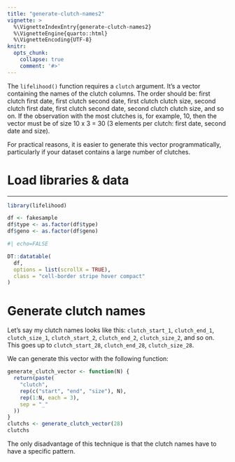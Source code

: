 ```yaml
---
title: "generate-clutch-names2"
vignette: >
  %\VignetteIndexEntry{generate-clutch-names2}
  %\VignetteEngine{quarto::html}
  %\VignetteEncoding{UTF-8}
knitr:
  opts_chunk:
    collapse: true
    comment: '#>'
---
```



The `lifelihood()` function requires a `clutch` argument. It's a vector containing the names of the clutch columns. The order should be: first clutch first date, first clutch second date, first clutch clutch size, second clutch first date, first clutch second date, second clutch clutch size, and so on. If the observation with the most clutches is, for example, 10, then the vector must be of size 10 x 3 = 30 (3 elements per clutch: first date, second date and size).

For practical reasons, it is easier to generate this vector programmatically, particularly if your dataset contains a large number of clutches.

# Load libraries & data
***

```r
library(lifelihood)

df <- fakesample
df$type <- as.factor(df$type)
df$geno <- as.factor(df$geno)
```

```r
#| echo=FALSE

DT::datatable(
  df,
  options = list(scrollX = TRUE),
  class = "cell-border stripe hover compact"
)
```

# Generate clutch names

Let's say my clutch names looks like this: `clutch_start_1`, `clutch_end_1`, `clutch_size_1`, `clutch_start_2`, `clutch_end_2`, `clutch_size_2`, and so on. This goes up to `clutch_start_28`, `clutch_end_28`, `clutch_size_28`.

We can generate this vector with the following function:

```r
generate_clutch_vector <- function(N) {
  return(paste(
    "clutch",
    rep(c("start", "end", "size"), N),
    rep(1:N, each = 3),
    sep = "_"
  ))
}
clutchs <- generate_clutch_vector(28)
clutchs
```

The only disadvantage of this technique is that the clutch names have to have a specific pattern.
